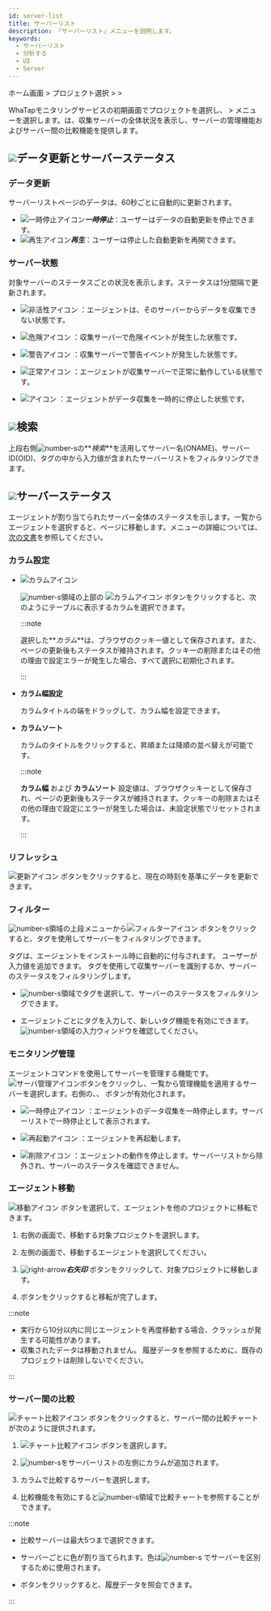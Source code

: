 ```yaml
---
id: server-list
title: サーバーリスト
description: 「サーバーリスト」メニューを説明します。
keywords:
  - サーバーリスト
  - 分析する
  - UI
  - Server
---
```


ホーム画面 &gt; プロジェクト選択 &gt; <Cmdname sid="side_serverList" className="uitext" /> &gt; <Cmdname sid="side_serverList" className="uitext" />

WhaTapモニタリングサービスの初期画面でプロジェクトを選択し、<Cmdname sid="side_serverList" className="uitext" /> &gt; <Cmdname sid="side_serverList" className="uitext" />メニューを選択します。<Cmdname sid="side_serverList" className="uitext" />は、収集サーバーの全体状況を表示し、サーバーの管理機能およびサーバー間の比較機能を提供します。

<ImgLang img='server-list.png' desc='サーバーリスト'/>

## ![](/img/number-01.png)データ更新とサーバーステータス

### データ更新

サーバーリストページのデータは、60秒ごとに自動的に更新されます。

- ![一時停止アイコン](/img/ic-s-pause.svg)**_一時停止_**：ユーザーはデータの自動更新を停止できます。 
- ![再生アイコン](/img/ic-play-grn.svg)**_再生_**：ユーザーは停止した自動更新を再開できます。

### サーバー状態

対象サーバーのステータスごとの状況を表示します。ステータスは1分間隔で更新されます。

- ![非活性アイコン](/img/ico-disable-agent.svg) <Cmdname sid="status_inactive" className="b600" />：エージェントは、そのサーバーからデータを収集できない状態です。

- ![危険アイコン](/img/ic-warning-critical.svg) <Cmdname sid="status_fatal" className="b600" />：収集サーバーで危険イベントが発生した状態です。

- ![警告アイコン](/img/ic-warning-filled.svg) <Cmdname sid="status_warning" className="b600" />：収集サーバーで警告イベントが発生した状態です。

- ![正常アイコン](/img/ic-check-circle-filled.svg) <Cmdname sid="status_ok" className="b600" />：エージェントが収集サーバーで正常に動作している状態です。

- ![アイコン](/img/ic-s-pause.svg) <Cmdname sid="status_paused" className="b600" />：エージェントがデータ収集を一時的に停止した状態です。

## ![](/img/number-02.png)検索

上段右側![number-s](/img/number-02.png)の**_検索_**を活用してサーバー名(ONAME)、サーバーID(OID)、タグの中から入力値が含まれたサーバーリストをフィルタリングできます。

## ![](/img/number-03.png)サーバーステータス

エージェントが割り当てられたサーバー全体のステータスを示します。一覧からエージェントを選択すると、<Cmdname sid="side_serverDetail" className="uitext" />ページに移動します。<Cmdname sid="side_serverDetail" className="uitext" />メニューの詳細については、[次の文書](server-detail)を参照してください。

### カラム設定

- ![カラムアイコン](/img/ic-column.svg) <Cmdname sid="column_settings" className="uitext" />

  ![number-s](/img/number-03.png)領域の上部の ![カラムアイコン](/img/ic-column.svg) <Cmdname sid="column_settings" className="uitext" />ボタンをクリックすると、次のようにテーブルに表示するカラムを選択できます。

  <ImgLang img='server-list-cl.png' desc='サーバーリストカラム'/>

  :::note

  選択した**_カラム_**は、ブラウザのクッキー値として保存されます。また、ページの更新後もステータスが維持されます。クッキーの削除またはその他の理由で設定エラーが発生した場合、すべて選択に初期化されます。

  :::

- **カラム幅設定**

  カラムタイトルの端をドラッグして、カラム幅を設定できます。

- **カラムソート**

  カラムのタイトルをクリックすると、昇順または降順の並べ替えが可能です。

  :::note

  **カラム幅** および **カラムソート** 設定値は、ブラウザクッキーとして保存され、ページの更新後もステータスが維持されます。クッキーの削除またはその他の理由で設定にエラーが発生した場合は、未設定状態でリセットされます。

  :::

### リフレッシュ

![更新アイコン](/img/ic-refresh2.svg) <Cmdname sid="refresh" className="uitext" />ボタンをクリックすると、現在の時刻を基準にデータを更新できます。

### フィルター

![number-s](/img/number-03.png)領域の上段メニューから![フィルターアイコン](/img/ico-filter.svg) <Cmdname sid="filter" className="uitext" />ボタンをクリックすると、タグを使用してサーバーをフィルタリングできます。 

タグは、エージェントをインストール時に自動的に付与されます。 ユーザーが入力値を追加できます。 タグを使用して収集サーバーを識別するか、サーバーのステータスをフィルタリングします。

<ImgLang img='server-list-filter.png' desc='サーバーリストフィルター'/>

- ![number-s](/img/number-04.png)領域でタグを選択して、サーバーのステータスをフィルタリングできます。 

- エージェントごとにタグを入力して、新しいタグ機能を有効にできます。![number-s](/img/number-05.png)領域の入力ウィンドウを確認してください。

### モニタリング管理

エージェントコマンドを使用してサーバーを管理する機能です。![サーバ管理アイコン](/img/ico-setting.svg)<Cmdname sid="sms_management" className="uitext" />ボタンをクリックし、一覧から管理機能を適用するサーバーを選択します。右側の<Cmdname sid="paused_agent" className="uitext" />、<Cmdname sid="resume_agent" className="uitext" />、<Cmdname sid="closed_agent" className="uitext" /> ボタンが有効化されます。

- ![一時停止アイコン](/img/ic-s-pause.svg) <Cmdname sid="paused_agent" className="uitext" />：エージェントのデータ収集を一時停止します。サーバーリストで一時停止として表示されます。

- ![再起動アイコン](/img/ic-caret-right.svg) <Cmdname sid="resume_agent" className="uitext" />：エージェントを再起動します。

- ![削除アイコン](/img/ic-delete-critical.svg) <Cmdname sid="closed_agent" className="uitext" />：エージェントの動作を停止します。サーバーリストから除外され、サーバーのステータスを確認できません。

### エージェント移動

![移動アイコン](/img/ic-swap.svg) <Cmdname sid="BTN07897" className="uitext" />ボタンを選択して、エージェントを他のプロジェクトに移転できます。

<ImgLang img='server-list-agent-transfer.png' desc='サーバーリストエージェント移動'/>

1. 右側の画面で、移動する対象プロジェクトを選択します。

2. 左側の画面で、移動するエージェントを選択してください。

3. ![right-arrow](/img/right-arrow.svg)**_右矢印_** ボタンをクリックして、対象プロジェクトに移動します。

4. <Cmdname sid="save" className="uitext" />ボタンをクリックすると移転が完了します。

:::note

- 実行から10分以内に同じエージェントを再度移動する場合、クラッシュが発生する可能性があります。 
- 収集されたデータは移動されません。 履歴データを参照するために、既存のプロジェクトは削除しないでください。

:::

### サーバー間の比較

![チャート比較アイコン](/img/ic-multiline-chart2.svg) <Cmdname sid="TTL06636" className="uitext" />ボタンをクリックすると、サーバー間の比較チャートが次のように提供されます。 

<ImgLang img='server-list-compare.png' desc='サーバー間の比較 sc'/>

1. ![チャート比較アイコン](/img/ic-multiline-chart2.svg) <Cmdname sid="TTL06636" className="uitext" />ボタンを選択します。

2. ![number-s](/img/number-06.png)をサーバーリストの左側に<Cmdname sid="TTL06636" className="uitext" />カラムが追加されます。

3. <Cmdname sid="TTL06636" className="uitext" />カラムで比較するサーバーを選択します。

4. 比較機能を有効にすると![number-s](/img/ic-number-07.svg)領域で比較チャートを参照することができます。

:::note

- 比較サーバーは最大5つまで選択できます。

- サーバーごとに色が割り当てられます。色は![number-s](/img/ic-number-07.svg) <Cmdname sid="compare" className="uitext" />でサーバーを区別するために使用されます。

- <Cmdname sid="check_period" className="uitext" />ボタンをクリックすると、履歴データを照会できます。

:::
